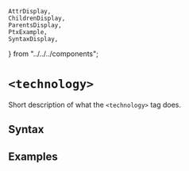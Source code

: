     AttrDisplay,
    ChildrenDisplay,
    ParentsDisplay,
    PtxExample,
    SyntaxDisplay,
} from "../../../components";

# `<technology>`

Short description of what the `<technology>` tag does.

## Syntax

<SyntaxDisplay name="technology" />

## Examples

    